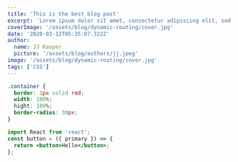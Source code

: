 ```yaml
---
title: 'This is the best blog post'
excerpt: 'Lorem ipsum dolor sit amet, consectetur adipiscing elit, sed do eiusmod tempor incididunt ut labore et dolore magna aliqua. Praesent elementum facilisis leo vel fringilla est ullamcorper eget. At imperdiet dui accumsan sit amet nulla facilities morbi tempus.'
coverImage: '/assets/blog/dynamic-routing/cover.jpg'
date: '2020-03-12T05:35:07.322Z'
author:
  name: JJ Kasper
  picture: '/assets/blog/authors/jj.jpeg'
image: '/assets/blog/dynamic-routing/cover.jpg'
tags: ['CSS']
---
```


```css showLines=true
.container {
  border: 1px solid red;
  width: 100%;
  hight: 100%;
  border-radius: 30px;
}
```

```jsx
import React from 'react';
const button = ({ primary }) => {
  return <button>Hello</button>;
};
```
